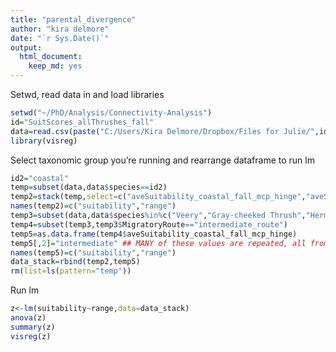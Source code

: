 ```yaml
---
title: "parental_divergence"
author: "kira delmore"
date: "`r Sys.Date()`"
output: 
  html_document: 
    keep_md: yes
---
```


Setwd, read data in and load libraries

```r
setwd("~/PhD/Analysis/Connectivity-Analysis")
id="SuitScores_allThrushes_fall"
data=read.csv(paste("C:/Users/Kira Delmore/Dropbox/Files for Julie/",id,".csv",sep=""),stringsAsFactors = FALSE,strip.white = TRUE, na.strings = c("NA",""))
library(visreg)

```

Select taxonomic group you're running and rearrange dataframe to run lm

```r
id2="coastal"
temp=subset(data,data$species==id2)
temp2=stack(temp,select=c("aveSuitability_coastal_fall_mcp_hinge","aveSuitability_inland_fall_mcp_hinge"))
names(temp2)=c("suitability","range")
temp3=subset(data,data$species%in%c("Veery","Gray-cheeked Thrush","Hermit Thrush","American Robin", "Western Bluebird", "Mountain Bluebird"))
temp4=subset(temp3,temp3$MigratoryRoute=="intermediate_route")
temp5=as.data.frame(temp4$aveSuitability_coastal_fall_mcp_hinge)
temp5[,2]="intermediate" ## MANY of these values are repeated, all from same banding station? Prob have to select only unique entries.
names(temp5)=c("suitability","range")
data_stack=rbind(temp2,temp5)
rm(list=ls(pattern="temp"))

```

Run lm

```r
z<-lm(suitability~range,data=data_stack)
anova(z)
summary(z)
visreg(z)
```
